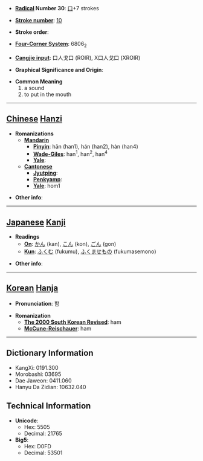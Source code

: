* '''[[Wiktionary:Chinese radical index| Radical]] Number 30''': [[Wiktionary:Chinese radical index 口|口]]+7 strokes

* '''[[Wiktionary:Chinese total strokes index|Stroke number]]''': [[Wiktionary:Chinese total strokes index 10|10]]

* '''Stroke order''': 

* '''[[Wiktionary:Chinese four corner index|Four-Corner System]]''': 6806<sub>2</sub>

* '''[[Wiktionary:Chinese Cangjie index|Cangjie input]]''': 口人戈口 (ROIR), X口人戈口 (XROIR)

* '''Graphical Significance and Origin''': 

* '''Common Meaning'''
*#a sound
*# to put in the mouth


----

== [[Chinese]] [[Hanzi]] ==

* '''Romanizations'''
** '''[[Mandarin]]'''
*** '''[[Pinyin]]''': hān (han1), hán (han2), hàn (han4)
*** '''[[Wade-Giles]]''': han<sup>1</sup>, han<sup>2</sup>, han<sup>4</sup>
*** '''[[Yale]]''': 
** '''[[Cantonese]]'''
*** '''[[Jyutping]]''':
*** '''[[Penkyamp]]''': 
*** '''[[Yale]]''': hom1

* '''Other info''': 

----

== [[Japanese]] [[Kanji]] ==

* '''Readings'''
** '''[[On]]''': [[かん]] (kan), [[こん]] (kon), [[ごん]] (gon)
** '''[[Kun]]''': [[ふくむ]] (fukumu), [[ふくませもの]] (fukumasemono)

* '''Other info''':  

----

== [[Korean]] [[Hanja]] ==

* '''Pronunciation''': 함

* '''Romanization'''
** '''[[The 2000 South Korean Revised Romanization|The 2000 South Korean Revised]]''': ham
** '''[[McCune-Reischauer]]''': ham

----

== Dictionary Information ==

* KangXi: 0191.300
* Morobashi: 03695
* Dae Jaweon: 0411.060
* Hanyu Da Zidian: 10632.040

== Technical Information ==

* '''Unicode''':
** Hex: 5505
** Decimal: 21765
* '''Big5''':
** Hex: D0FD
** Decimal: 53501
